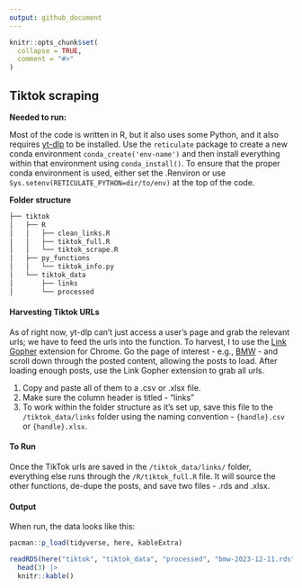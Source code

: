 ```yaml
---
output: github_document
---
```


<!-- README.md is generated from README.Rmd. Please edit that file -->

```r
knitr::opts_chunk$set(
  collapse = TRUE,
  comment = "#>"
)
```

## Tiktok scraping

**Needed to run:**

Most of the code is written in R, but it also uses some Python, and it also requires [yt-dlp](https://github.com/yt-dlp/yt-dlp) to be installed. Use the `reticulate` package to create a new conda environment `conda_create('env-name')` and then install everything within that environment using `conda_install()`. To ensure that the proper conda environment is used, either set the .Renviron or use `Sys.setenv(RETICULATE_PYTHON=dir/to/env)` at the top of the code.

**Folder structure** 

```r
├── tiktok
│   ├── R
│   │   ├── clean_links.R
│   │   ├── tiktok_full.R
│   │   └── tiktok_scrape.R
│   ├── py_functions
│   │   └── tiktok_info.py
│   └── tiktok_data
│       ├── links
│       └── processed
```

#### Harvesting Tiktok URLs
As of right now, yt-dlp can't just access a user's page and grab the relevant urls; we have to feed the urls into the function. To harvest, I to use the [Link Gopher](https://chrome.google.com/webstore/detail/link-gopher/bpjdkodgnbfalgghnbeggfbfjpcfamkf) extension for Chrome. Go the page of interest - e.g., [BMW](https://www.tiktok.com/@bmw?lang=en) - and scroll down through the posted content, allowing the posts to load. After loading enough posts, use the Link Gopher extension to grab all urls. 

1. Copy and paste all of them to a .csv or .xlsx file. 
2. Make sure the column header is titled - "links"
3. To work within the folder structure as it's set up, save this file to the `/tiktok_data/links` folder using the naming convention - `{handle}.csv` or `{handle}.xlsx`.

#### To Run
Once the TikTok urls are saved in the `/tiktok_data/links/` folder, everything else runs through the `/R/tiktok_full.R` file. It will source the other functions, de-dupe the posts, and save two files - .rds and .xlsx. 

#### Output 

When run, the data looks like this:

```r
pacman::p_load(tidyverse, here, kableExtra)

readRDS(here("tiktok", "tiktok_data", "processed", "bmw-2023-12-11.rds")) |> 
  head(3) |> 
  knitr::kable()

```







